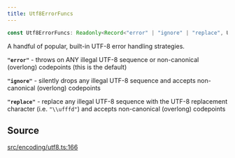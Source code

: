 ```yaml
---
title: Utf8ErrorFuncs
---
```


```ts
const Utf8ErrorFuncs: Readonly<Record<"error" | "ignore" | "replace", Utf8ErrorFunc>>;
```

A handful of popular, built-in UTF-8 error handling strategies.

**`"error"`** - throws on ANY illegal UTF-8 sequence or non-canonical (overlong) codepoints (this is the default)

**`"ignore"`** - silently drops any illegal UTF-8 sequence and accepts non-canonical (overlong) codepoints

**`"replace"`** - replace any illegal UTF-8 sequence with the UTF-8 replacement character (i.e. `"\\ufffd"`) and
accepts non-canonical (overlong) codepoints

## Source

[src/encoding/utf8.ts:166](https://github.com/dominant-strategies/quais-6.js/blob/95934f9b18ff90a0666dd9772179b612f2ad5510/src/encoding/utf8.ts#L166)

